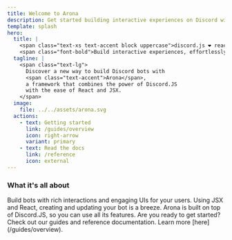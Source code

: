 ```yaml
---
title: Welcome to Arona
description: Get started building interactive experiences on Discord with Arona.
template: splash
hero:
  title: |
    <span class="text-xs text-accent block uppercase">discord.js ❤️ react ❤️ jsx</span>
    <span class="font-bold">Build interactive experiences, effortlessly.</span>
  tagline: |
    <span class="text-lg">
      Discover a new way to build Discord bots with
      <span class="text-accent">Arona</span>,
      a framework that combines the power of Discord.JS
      with the ease of React and JSX.
    </span>
  image:
    file: ../../assets/arona.svg
  actions:
    - text: Getting started
      link: /guides/overview
      icon: right-arrow
      variant: primary
    - text: Read the docs
      link: /reference
      icon: external
---
```



### What it's all about

<CardGrid stagger>
	<Card title="Highly interactive bots" icon="setting">
		Build bots with rich interactions and engaging UIs for your users.
	</Card>
	<Card title="Effortlessy write and maintain your UIs" icon="seti:html">
		Using JSX and React, creating and updating your bot is a breeze.
	</Card>
	<Card title="The power of Discord.JS" icon="rocket">
		Arona is built on top of Discord.JS, so you can use all its features.
	</Card>
	<Card title="Get started now!" icon="open-book">
		Are you ready to get started? Check out our guides and reference documentation.
    Learn more [here](/guides/overview).
	</Card>
</CardGrid>
